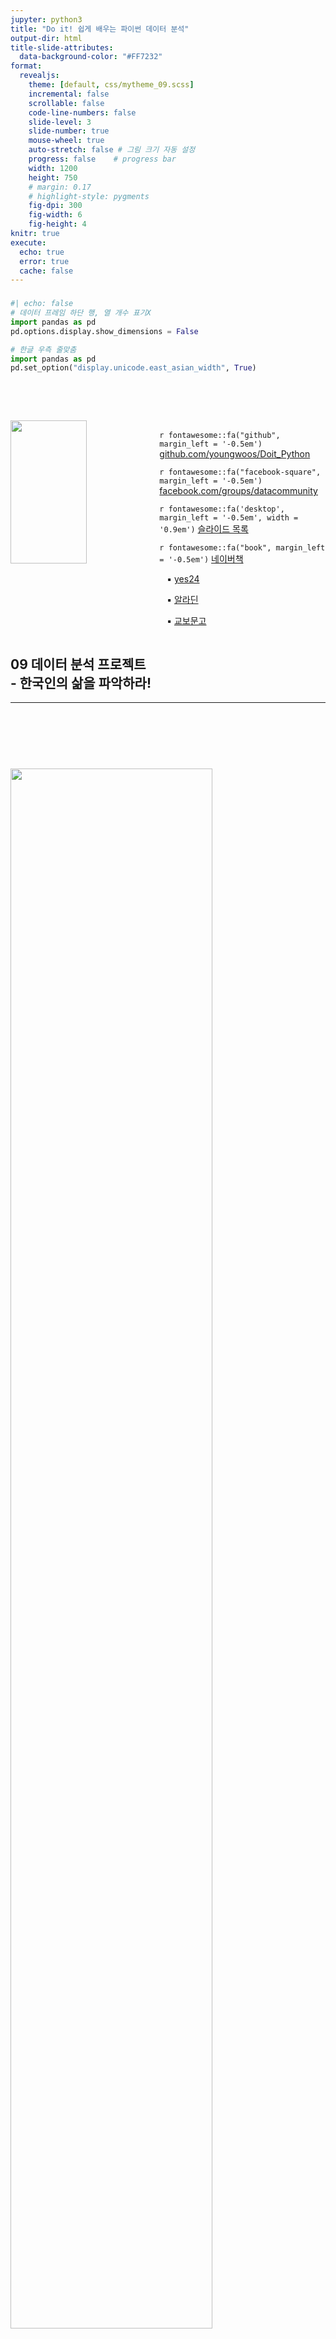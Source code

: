 ```yaml
---
jupyter: python3
title: "Do it! 쉽게 배우는 파이썬 데이터 분석"
output-dir: html
title-slide-attributes:
  data-background-color: "#FF7232"
format:
  revealjs:
    theme: [default, css/mytheme_09.scss]
    incremental: false
    scrollable: false
    code-line-numbers: false
    slide-level: 3
    slide-number: true
    mouse-wheel: true
    auto-stretch: false # 그림 크기 자동 설정
    progress: false    # progress bar
    width: 1200
    height: 750
    # margin: 0.17
    # highlight-style: pygments
    fig-dpi: 300
    fig-width: 6
    fig-height: 4
knitr: true
execute:
  echo: true
  error: true
  cache: false
---
```


### {data-menu-title="Info"}

```python
#| echo: false
# 데이터 프레임 하단 행, 열 개수 표기X
import pandas as pd
pd.options.display.show_dimensions = False

# 한글 우측 줄맞춤
import pandas as pd
pd.set_option("display.unicode.east_asian_width", True)
```

<!-- fa 아이콘 출력 설정 -->
<!-- [{{< fa rocket size=sm >}}]} -->

:::: {.columns}

::: {.column width="45%"}

<br>
<br>

![](img/cover.png){fig-align="center" width="75%"}

:::

<!-- width: 55% -->

::: {.column width="55%"}

<br>
<br>
<br>

`r fontawesome::fa("github", margin_left = '-0.5em')` [github.com/youngwoos/Doit_Python](https://github.com/youngwoos/Doit_Python)

`r fontawesome::fa("facebook-square", margin_left = '-0.5em')` [facebook.com/groups/datacommunity](https://facebook.com/groups/datacommunity)

`r fontawesome::fa('desktop', margin_left = '-0.5em', width = '0.9em')` [ 슬라이드 목록](https://github.com/youngwoos/Doit_Python/blob/main/docs/README.md)

`r fontawesome::fa("book", margin_left = '-0.5em')` [네이버책](https://search.shopping.naver.com/book/catalog/32474211621)

<br-back-10>

&nbsp;&nbsp; ▪ [yes24](http://www.yes24.com/Product/Goods/108947478)

&nbsp;&nbsp; ▪ [알라딘](https://www.aladin.co.kr/shop/wproduct.aspx?ISBN=K162837601)

&nbsp;&nbsp; ▪ [교보문고](http://www.kyobobook.co.kr/product/detailViewKor.laf?ejkGb=KOR&mallGb=KOR&barcode=9791163033493)

:::

::::


::: {background-color="#FF7232" transition="fade"}

## 09 데이터 분석 프로젝트 <br> - 한국인의 삶을 파악하라! {background-color="#FF7232" transition="fade"}
 
:::


---

### {data-menu-title="To do"}

<br>
<br>
<br>
<br>


![](img/09-intro.png){width=80% fig-align="center"}

---

<br>

##### [목차]{.font-jua .larger}


[09-1 '한국복지패널 데이터' 분석 준비하기]{.font-jua}([link](#한국복지패널-데이터-분석-준비하기))
  
[09-2 성별에 따른 월급 차이 - 성별에 따라 월급이 다를까?]{.font-jua}([link](#성별에-따른-월급-차이---성별에-따라-월급이-다를까?))
  
[09-3 나이와 월급의 관계 - 몇 살 때 월급을 가장 많이 받을까?]{.font-jua}([link](#나이와-월급의-관계---몇-살-때-월급을-가장-많이-받을까?))
  
[09-4 연령대에 따른 월급 차이 - 어떤 연령대의 월급이 가장 많을까?]{.font-jua}([link](#연령대에-따른-월급-차이---어떤-연령대의-월급이-가장-많을까?))
  
[09-5 연령대 및 성별 월급 차이 - 성별 월급 차이는 연령대별로 다를까?]{.font-jua}([link](#연령대-및-성별-월급-차이---성별-월급-차이는-연령대별로-다를까?))
  
[09-6 직업별 월급 차이 - 어떤 직업이 월급을 가장 많이 받을까?]{.font-jua}([link](#직업별-월급-차이---어떤-직업이-월급을-가장-많이-받을까?))
  
[09-7 성별 직업 빈도 - 성별로 어떤 직업이 가장 많을까?]{.font-jua}([link](#성별-직업-빈도---성별로-어떤-직업이-가장-많을까?))
  
[09-8 종교 유무에 따른 이혼율 - 종교가 있으면 이혼을 덜 할까?]{.font-jua}([link](#종교-유무에-따른-이혼율---종교가-있으면-이혼을-덜-할까?))
  
[09-9 지역별 연령대 비율 - 어느 지역에 노년층이 많을까?]{.font-jua}([link](#지역별-연령대-비율---어느-지역에-노년층이-많을까?))
  


## 09-1 '한국복지패널 데이터' 분석 준비하기 {background-color="#FFCE32" transition="fade"}

---

#### 한국복지패널 데이터

- 한국보건사회연구원 발간 조사 자료
- 전국 7,000여 가구 선정, 2006년부터 매년 추적 조사한 자료
- 경제활동, 생활실태, 복지욕구 등 천여 개 변수로 구성됨
- 다양한 분야의 연구자, 정책전문가들이 활용함
- 엄밀한 절차로 수집되고 다양한 변수가 있으므로 데이터 분석 연습하기 좋은 재료

---

### 데이터 분석 준비하기

#### 1. 데이터 준비하기

- `Koweps_hpwc14_2019_beta2.sav` 파일을 워킹 디렉터리에 삽입
- 2020년 발간 복지패널 데이터. 6,331가구, 14,418명의 정보를 담고 있음

<br10>

#### 2. 패키지 설치 및 로드하기
    
- `sav`: 통계 분석 소프트웨어 SPSS 전용 파일
- `pyreadstat` 패키지 설치하면 `pandas` 패키지를 이용해 불러올 수 있음

##### (1) 패키지 설치
<br-back-20>

    `pip install pyreadstat`
    
##### (2) 패키지 로드

```python
import pandas as pd
import numpy as np
import seaborn as sns
```

---

#### 3. 데이터 불러오기

```python
# 데이터 불러오기
raw_welfare = pd.read_spss('Koweps_hpwc14_2019_beta2.sav')

# 복사본 만들기 
welfare = raw_welfare.copy()
```

#### 4. 데이터 검토하기

```python
#| eval: false
welfare             # 앞부분, 뒷부분 출력
welfare.shape       # 행, 열 개수 출력
welfare.info()      # 변수 속성 출력
welfare.describe()  # 요약 통계량
```

- 규모가 큰 데이터는 변수명을 쉬운 단어로 바꾸고 분석할 변수를 하나씩 살펴봐야 함

---

#### 5. 변수명 바꾸기

::: {.small-95}

```python
welfare = welfare.rename(columns = {'h14_g3'     : 'sex',            #  성별
                                    'h14_g4'     : 'birth',          #  태어난 연도
                                    'h14_g10'    : 'marriage_type',  #  혼인 상태
                                    'h14_g11'    : 'religion',       #  종교 
                                    'p1402_8aq1' : 'income',         #  월급 
                                    'h14_eco9'   : 'code_job',       #  직업 코드
                                    'h14_reg7'   : 'code_region'})   #  지역 코드
```

:::

- 규모가 큰 조사 자료는 데이터의 특징을 설명해 놓은 코드북(codebook)을 함께 제공함
- 코드북에 코드로 된 변수명과 값의 의미가 설명되어 있음
- 데이터의 특징을 알 수 있고 분석 방향 아이디어를 얻을 수 있음
- `Koweps_Codebook_2019.xlsx` 참고

---

#### 데이터 분석 절차 살펴보기

<br>

:::: {.columns}

::: {.column width="50%"}

##### 1단계 - 변수 검토 및 전처리

- 분석에 활용할 변수 전처리
    - 변수의 특징 파악, 이상치와 결측치 정제
    - 변수의 값을 다루기 편하게 바꾸기

- 분석에 활용할 변수 각각 전처리
    - ex) 성별에 따른 월급 차이: 성별, 월급 각각


##### 2단계 - 변수 간 관계 분석

- 변수 간 관계 분석
  - 데이터 요약 표, 그래프 만들기
  - 분석 결과 해석
  
:::

::: {.column width="50%"}

<br>

![](img/09-process.png)

:::

::::



## 09-2 성별에 따른 월급 차이 <br> - 성별에 따라 월급이 다를까?{background-color="#FFCE32" transition="fade"}

---

### 성별 변수 검토 및 전처리하기

#### 1. 변수 검토하기

```python
welfare['sex'].dtypes  # 변수 타입 출력
```

```python
welfare['sex'].value_counts()  # 빈도 구하기
```

---

#### 2. 전처리하기

```python
# 이상치 확인
welfare['sex'].value_counts()
```

```python
# 이상치 결측 처리
welfare['sex'] = np.where(welfare['sex'] == 9, np.nan, welfare['sex'])

# 결측치 확인
welfare['sex'].isna().sum()
```

---

```python
# 성별 항목 이름 부여
welfare['sex'] = np.where(welfare['sex'] == 1, 'male', 'female')

# 빈도 구하기
welfare['sex'].value_counts()
```

---

```python
# 빈도 막대 그래프 만들기
sns.countplot(data = welfare, x = 'sex')
```

---


### 월급 변수 검토 및 전처리하기

#### 1. 변수 검토하기

```python
welfare['income'].dtypes  # 변수 타입 출력
```

```python
welfare['income'].describe()  # 요약 통계량 구하기
```

---

```python
sns.histplot(data = welfare, x = 'income')  # 히스토그램 만들기
```

---


#### 2. 전처리하기

```python
welfare['income'].describe()  # 이상치 확인
```

```python
welfare['income'].isna().sum()  # 결측치 확인
```

---

::: {.small-95)

```python
# 이상치 결측 처리
welfare['income'] = np.where(welfare['income'] == 9999, np.nan, welfare['income'])

# 결측치 확인
welfare['income'].isna().sum()
```

:::

---


### 성별에 따른 월급 차이 분석하기

#### 1. 성별 월급 평균표 만들기


:::: {.columns .small-95}

::: {.column width="70%"}
```python
#| eval: false
## 성별 월급 평균표 만들기
sex_income = welfare.dropna(subset = ['income']) \
                    .groupby('sex', as_index = False) \
                    .agg(mean_income = ('income', 'mean'))
sex_income
```

:::

::: {.column width="30%"}

```python

# income 결측치 제거
# sex별 분리
# income 평균 구하기
```
:::

::::

<br-back-40>

```python
#| echo: false
sex_income = welfare.dropna(subset = ['income']) \
                    .groupby('sex', as_index = False) \
                    .agg(mean_income = ('income', 'mean'))
sex_income
```

---


#### 2. 그래프 만들기

```python
# 막대 그래프 만들기
sns.barplot(data = sex_income, x = 'sex', y = 'mean_income')
```


## 09-3 나이와 월급의 관계 <br>- 몇 살 때 월급을 가장 많이 받을까?{background-color="#FFCE32" transition="fade"}

---

### 나이 변수 검토 및 전처리하기

#### 1. 변수 검토하기

```python
welfare['birth'].dtypes  # 변수 타입 출력
```

```python
welfare['birth'].describe()  # 요약 통계량 구하기
```

---

```python
sns.histplot(data = welfare, x = 'birth')  # 히스토그램 만들기
```

---

#### 2. 전처리하기

```python
welfare['birth'].describe()  # 이상치 확인
```

```python
welfare['birth'].isna().sum()  # 결측치 확인
```

---

```python
# 이상치 결측 처리
welfare['birth'] = np.where(welfare['birth'] == 9999, np.nan, welfare['birth'])

# 결측치 확인
welfare['birth'].isna().sum()
```

---

#### 3. 파생변수 만들기 - 나이

```python
welfare = welfare.assign(age = 2019 - welfare['birth'] + 1)  # 나이 변수 만들기
welfare['age'].describe()                                    # 요약 통계량 구하기
```

---

```python
sns.histplot(data = welfare, x = 'age')  # 히스토그램 만들기
```

---

### 나이와 월급의 관계 분석하기

#### 1. 나이에 따른 월급 평균표 만들기

:::: {.columns .small-95}

::: {.column width="70%"}
```python
#| eval: false
# 나이별 월급 평균표 만들기
age_income = welfare.dropna(subset = ['income']) \
                    .groupby('age') \
                    .agg(mean_income = ('income', 'mean'))

age_income.head()

```

:::

::: {.column width="30%"}

```python

# income 결측치 제거
# age별 분리
# income 평균 구하기
```
:::

::::

<br-back-40>

```python
#| echo: false
# 나이별 월급 평균표 만들기
age_income = welfare.dropna(subset = ['income']) \
                    .groupby('age') \
                    .agg(mean_income = ('income', 'mean'))

age_income.head()


```

---

#### 2.  그래프 만들기

```python
# 선 그래프 만들기
sns.lineplot(data = age_income, x = 'age', y = 'mean_income')
```


## 09-4 연령대에 따른 월급 차이 <br>- 어떤 연령대의 월급이 가장 많을까?{background-color="#FFCE32" transition="fade"}

---

### 연령대 변수 검토 및 전처리하기

#### 파생변수 만들기 - 연령대

```python
# 나이 변수 살펴보기
welfare['age'].head()
```

---

```python
# 연령대 변수 만들기
welfare = welfare.assign(ageg = np.where(welfare['age'] <  30, 'young',
                                np.where(welfare['age'] <= 59, 'middle', 'old')))

# 빈도 구하기
welfare['ageg'].value_counts()
```

---

```python
# 빈도 막대 그래프 만들기
sns.countplot(data = welfare, x = 'ageg')
```

---

### 연령대에 따른 월급 차이 분석하기

#### 1. 연령대별 월급 평균표 만들기

:::: {.columns .small-90}

::: {.column width="70%"}
```python
#| eval: false
# 연령대별 월급 평균표 만들기
ageg_income = welfare.dropna(subset = ['income']) \
                     .groupby('ageg', as_index = False) \
                     .agg(mean_income = ('income', 'mean'))
ageg_income

```

:::

::: {.column width="30%"}

```python

# income 결측치 제거
# ageg별 분리
# income 평균 구하기
```
:::

::::

<br-back-40>

```python
#| echo: false
# 연령대별 월급 평균표 만들기
ageg_income = welfare.dropna(subset = ['income']) \
                     .groupby('ageg', as_index = False) \
                     .agg(mean_income = ('income', 'mean'))
ageg_income

```


---


#### 2. 그래프 만들기

```python
# 막대 그래프 만들기
sns.barplot(data = ageg_income, x = 'ageg', y = 'mean_income')
```

---

```python
# 막대 정렬하기
sns.barplot(data = ageg_income, x = 'ageg', y = 'mean_income',
            order = ['young', 'middle', 'old'])
```

---


## 09-5 연령대 및 성별 월급 차이 <br>- 성별 월급 차이는 연령대별로 다를까?{background-color="#FFCE32" transition="fade"}

### 연령대 및 성별 월급 차이 분석하기

#### 1. 연령대 및 성별 월급 평균표 만들기

:::: {.columns .small-80}

::: {.column width="70%"}
```python
#| eval: false
# 연령대 및 성별 평균표 만들기
sex_income = welfare.dropna(subset = ['income']) \
                    .groupby(['ageg', 'sex'], as_index = False) \
                    .agg(mean_income = ('income', 'mean'))
sex_income

```

:::

::: {.column width="30%"}

```python

# income 결측치 제거
# ageg 및 sex별 분리
# income 평균 구하기
```
:::

::::

<br-back-40>

```python
#| echo: false
# 연령대 및 성별 평균표 만들기
sex_income = welfare.dropna(subset = ['income']) \
                    .groupby(['ageg', 'sex'], as_index = False) \
                    .agg(mean_income = ('income', 'mean'))
sex_income

```

---

#### 2. 그래프 만들기

```python
# 막대 그래프 만들기
sns.barplot(data = sex_income, x = 'ageg', y = 'mean_income', hue = 'sex',
            order = ['young', 'middle', 'old'])
```

---

### 나이 및 성별 월급 차이 분석하기


:::: {.columns .small-90}

::: {.column width="70%"}
```python
#| eval: false
# 나이 및 성별 월급 평균표 만들기
sex_age = welfare.dropna(subset = ['income']) \
                 .groupby(['age', 'sex'], as_index = False) \
                 .agg(mean_income = ('income', 'mean'))
sex_age.head()

```

:::

::: {.column width="30%"}

```python

# income 결측치 제거
# age 및 sex별 분리
# income 평균 구하기
```
:::

::::

<br-back-40>

```python
#| echo: false
# 나이 및 성별 월급 평균표 만들기
sex_age = welfare.dropna(subset = ['income']) \
                 .groupby(['age', 'sex'], as_index = False) \
                 .agg(mean_income = ('income', 'mean'))
sex_age.head()

```

---

```python
# 선 그래프 만들기
sns.lineplot(data = sex_age, x = 'age', y = 'mean_income', hue = 'sex')
```


## 09-6 직업별 월급 차이 <br>- 어떤 직업이 월급을 가장 많이 받을까?{background-color="#FFCE32" transition="fade"}

### 직업 변수 검토 및 전처리하기

#### 1. 변수 검토하기

```python
welfare['code_job'].dtypes  # 변수 타입 출력
```

```python
welfare['code_job'].value_counts()  # 빈도 구하기
```

---


#### 2. 전처리하기

```python
list_job = pd.read_excel('Koweps_Codebook_2019.xlsx', sheet_name = '직종코드')
list_job.head()
```

```python
list_job.shape  # 행, 열 개수 출력
```

---


```python
# welfare에 list_job 결합하기
welfare = welfare.merge(list_job, how = 'left', on = 'code_job')

# code_job 결측치 제거하고 code_job, job 출력
welfare.dropna(subset = ['code_job'])[['code_job', 'job']].head()
```

---

### 직업별 월급 차이 분석하기

#### 1. 직업별 월급 평균표 만들기

:::: {.columns .small-90}

::: {.column width="70%"}
```python
#| eval: false
# 직업별 월급 평균표 만들기
job_income = welfare.dropna(subset = ['job', 'income']) \
                    .groupby('job', as_index = False) \
                    .agg(mean_income = ('income', 'mean'))
job_income.head()

```

:::

::: {.column width="30%"}

```python

# job, income 결측치 제거
# job별 분리
# income 평균 구하기
```
:::

::::


```python
#| echo: false
# 직업별 월급 평균표 만들기
job_income = welfare.dropna(subset = ['job', 'income']) \
                    .groupby('job', as_index = False) \
                    .agg(mean_income = ('income', 'mean'))
job_income.head()

```


---

#### 3. 그래프 만들기

**(1) 월급이 많은 직업**

```python
# 상위 10위 추출
top10 = job_income.sort_values('mean_income', ascending = False).head(10)
top10
```

---

```python
# 맑은 고딕 폰트 설정
import matplotlib.pyplot as plt
plt.rcParams.update({'font.family' : 'Malgun Gothic'})

# 막대 그래프 만들기
sns.barplot(data = top10, y = 'job', x = 'mean_income')
```

---

**(2) 월급이 적은 직업**

```python
# 하위 10위 추출
bottom10 = job_income.sort_values('mean_income').head(10)
bottom10
```

---

```python
#| eval: false
# 막대 그래프 만들기
sns.barplot(data = bottom10, y = 'job', x = 'mean_income') \
   .set(xlim = [0, 800])
```


<br-back-40>

```python
#| echo: false
# 막대 그래프 만들기
sns.barplot(data = bottom10, y = 'job', x = 'mean_income') \
   .set(xlim = [0, 800]);

plt.show()
```


## 09-7 성별 직업 빈도 <br>- 성별로 어떤 직업이 가장 많을까?{background-color="#FFCE32" transition="fade"}

---

### 성별 직업 빈도 분석하기

#### 1. 성별 직업 빈도표 만들기

:::: {.columns .small-95}

::: {.column width="70%"}
```python
#| eval: false
# 남성 직업 빈도 상위 10개 추출
job_male = welfare.dropna(subset = ['job']) \
                  .query('sex == "male"') \
                  .groupby('job', as_index = False) \
                  .agg(n = ('job', 'count')) \
                  .sort_values('n', ascending = False) \
                  .head(10)
job_male

```

:::

::: {.column width="30%"}

```python

# job 결측치 제거
# male 추출
# job별 분리
# job 빈도 구하기
# 내림차순 정렬
# 상위 10행 추출
```
:::

::::

<br-back-40>

```python
#| echo: false
# 남성 직업 빈도 상위 10개 추출
job_male = welfare.dropna(subset = ['job']) \
                  .query('sex == "male"') \
                  .groupby('job', as_index = False) \
                  .agg(n = ('job', 'count')) \
                  .sort_values('n', ascending = False) \
                  .head(10)
job_male

```

---

### 성별 직업 빈도 분석하기

#### 1. 성별 직업 빈도표 만들기

:::: {.columns .small-95}

::: {.column width="70%"}
```python
#| eval: false
# 여성 직업 빈도 상위 10개 추출
job_female = welfare.dropna(subset = ['job']) \
                    .query('sex == "female"') \
                    .groupby('job', as_index = False) \
                    .agg(n = ('job', 'count')) \
                    .sort_values('n', ascending = False) \
                    .head(10)
job_female

```

:::

::: {.column width="30%"}

```python

# job 결측치 제거
# female 추출
# job별 분리
# job 빈도 구하기
# 내림차순 정렬
# 상위 10행 추출
```
:::

::::

<br-back-40>

```python
#| echo: false
# 여성 직업 빈도 상위 10개 추출
job_female = welfare.dropna(subset = ['job']) \
                    .query('sex == "female"') \
                    .groupby('job', as_index = False) \
                    .agg(n = ('job', 'count')) \
                    .sort_values('n', ascending = False) \
                    .head(10)
job_female

```

---

#### 2. 그래프 만들기

```python
#| eval: false
# 남성 직업 빈도 막대 그래프 만들기
sns.barplot(data = job_male, y = 'job', x = 'n').set(xlim = [0, 500])
```

<br-back-40>

```python
#| echo: false
# 남성 직업 빈도 막대 그래프 만들기
sns.barplot(data = job_male, y = 'job', x = 'n').set(xlim = [0, 500]);
plt.show()
```


---

#### 2. 그래프 만들기

```python
#| eval: false
# 여성 직업 빈도 막대 그래프 만들기
sns.barplot(data = job_female, y = 'job', x = 'n').set(xlim = [0, 500])
```

<br-back-40>


```python
#| echo: false
# 여성 직업 빈도 막대 그래프 만들기
sns.barplot(data = job_female, y = 'job', x = 'n').set(xlim = [0, 500]);
plt.show()
```




## 09-8 종교 유무에 따른 이혼율 <br>- 종교가 있으면 이혼을 덜 할까?{background-color="#FFCE32" transition="fade"}

### 종교 변수 검토 및 전처리하기

#### 1. 변수 검토하기

```python
welfare['religion'].dtypes  # 변수 타입 출력
```

```python
welfare['religion'].value_counts()  # 빈도 구하기
```

---

#### 2. 전처리하기

```python
# 종교 유무 이름 부여
welfare['religion'] = np.where(welfare['religion'] == 1, 'yes', 'no')

# 빈도 구하기
welfare['religion'].value_counts()
```

---

```python
# 막대 그래프 만들기
sns.countplot(data = welfare, x = 'religion')
```

---


### 혼인 상태 변수 검토 및 전처리하기

#### 1. 변수 검토하기

```python
welfare['marriage_type'].dtypes  # 변수 타입 출력
```

```python
welfare['marriage_type'].value_counts()  # 빈도 구하기
```

---


#### 2. 파생변수 만들기 - 이혼 여부

```python
# 이혼 여부 변수 만들기
welfare['marriage'] = np.where(welfare['marriage_type'] == 1, 'marriage',
                      np.where(welfare['marriage_type'] == 3, 'divorce', 'etc'))
```

:::: {.columns .small-90}

::: {.column width="70%"}
```python
#| eval: false
# 이혼 여부별 빈도
n_divorce = welfare.groupby('marriage', as_index = False) \
                   .agg(n = ('marriage', 'count'))
n_divorce

```

:::

::: {.column width="30%"}

```python

# marriage별 분리
# marriage별 빈도 구하기
```
:::

::::

<br-back-40>

```python
#| echo: false
# 이혼 여부별 빈도
n_divorce = welfare.groupby('marriage', as_index = False) \
                   .agg(n = ('marriage', 'count'))
n_divorce

```

---

```python
# 막대 그래프 만들기
sns.barplot(data = n_divorce, x = 'marriage', y = 'n')
```


---

### 종교 유무에 따른 이혼율 분석하기

#### 1. 종교 유무에 따른 이혼율표 만들기


:::: {.columns .small-95}

::: {.column width="70%"}
```python
#| eval: false
rel_div = welfare.query('marriage != "etc"') \
                 .groupby('religion', as_index = False) \
                 ['marriage'] \
                 .value_counts(normalize = True)
rel_div

```

:::

::: {.column width="30%"}

```python
# etc 제외
# religion별 분리
# marriage 추출
# 비율 구하기
```
:::

::::

<br-back-40>

```python
#| echo: false
rel_div = welfare.query('marriage != "etc"') \
                 .groupby('religion', as_index = False) \
                 ['marriage'] \
                 .value_counts(normalize = True)
rel_div

```

---

#### 2. 그래프 만들기

:::: {.columns .small-90}

::: {.column width="75%"}
```python
#| eval: false
rel_div = \
    rel_div.query('marriage == "divorce"') \
           .assign(proportion = rel_div['proportion'] * 100) \
           .round(1)

rel_div

```

:::

::: {.column width="25%"}

```python
# divorce 추출
# 백분율로 바꾸기
# 반올림
```
:::

::::

<br-back-40>

```python
#| echo: false
rel_div = rel_div.query('marriage == "divorce"') \
                 .assign(proportion = rel_div['proportion'] * 100) \
                 .round(1)
rel_div

```

---

```python
# 막대 그래프 만들기
sns.barplot(data = rel_div, x = 'religion', y = 'proportion')
```

---

### 연령대 및 종교 유무에 따른 이혼율 분석하기

#### 1. 연령대별 이혼율표 만들기

:::: {.columns .small-95}

::: {.column width="70%"}
```python
#| eval: false
age_div = welfare.query('marriage != "etc"') \
                 .groupby('ageg', as_index = False) \
                 ['marriage'] \
                 .value_counts(normalize = True)
age_div

```

:::

::: {.column width="30%"}

```python
# etc 제외
# ageg별 분리
# marriage 추출
# 비율 구하기
```
:::

::::

<br-back-40>

```python
#| echo: false
age_div = welfare.query('marriage != "etc"') \
                 .groupby('ageg', as_index = False) \
                 ['marriage'] \
                 .value_counts(normalize = True)
age_div

```



---

:::: {.columns .small-95}

::: {.column width="50%"}
```python
#| eval: false
# 연령대 및 이혼 여부별 빈도
welfare.query('marriage != "etc"') \
       .groupby('ageg', as_index = False) \
       ['marriage'] \
       .value_counts()

```

:::

::: {.column width="40%"}

```python

# etc 제외
# ageg별 분리
# marriage 추출
# 빈도 구하기
```
:::

::::

<br-back-40>

```python
#| echo: false
# 연령대 및 이혼 여부별 빈도
welfare.query('marriage != "etc"') \
       .groupby('ageg', as_index = False) \
       ['marriage'] \
       .value_counts()

```


---

#### 2. 연령대별 이혼율 그래프 만들기


:::: {.columns .small-90}

::: {.column width="72%"}
```python
#| eval: false
age_div = \ 
    age_div.query('ageg != "young" & marriage == "divorce"') \
           .assign(proportion = age_div['proportion'] * 100) \
           .round(1)

age_div

```

:::

::: {.column width="28%"}

```python
# 초년층 제외, 이혼 추출
# 백분율로 바꾸기
# 반올림
```
:::

::::

<br-back-40>

```python
#| echo: false
age_div = age_div.query('ageg != "young" & marriage == "divorce"') \
                 .assign(proportion = age_div['proportion'] * 100) \
                 .round(1)
age_div

```

---


```python
# 막대 그래프 만들기
sns.barplot(data = age_div, x = 'ageg', y = 'proportion')
```

---


#### 3. 연령대 및 종교 유무에 따른 이혼율표 만들기


:::: {.columns .small-90}

::: {.column width="70%"}
```python
#| eval: false
age_rel_div = \
    welfare.query('marriage != "etc" & ageg != "young"') \
           .groupby(['ageg', 'religion'], as_index = False) \
           ['marriage'] \
           .value_counts(normalize = True)

age_rel_div

```

:::

::: {.column width="30%"}

```python
# etc 제외, 초년층 제외
# ageg, religion별 분리
# marriage 추출
# 비율 구하기
```
:::

::::

<br-back-40>

```python
#| echo: false
age_rel_div = welfare.query('marriage != "etc" & ageg != "young"') \
                     .groupby(['ageg', 'religion'], as_index = False) \
                     ['marriage'] \
                     .value_counts(normalize = True)

age_rel_div

```

---

#### 4. 연령대 및 종교 유무에 따른 이혼율 그래프 만들기

:::: {.columns .small-85}

::: {.column width="77%"}
```python
#| eval: false
age_rel_div = \
    age_rel_div.query('marriage == "divorce"') \
               .assign(proportion = age_rel_div['proportion'] * 100) \
               .round(1)

age_rel_div

```

:::

::: {.column width="23%"}

```python
# divorce 추출
# 백분율로 바꾸기
# 반올림
```
:::

::::

<br-back-40>

```python
#| echo: false
age_rel_div = age_rel_div.query('marriage == "divorce"') \
                         .assign(proportion = age_rel_div['proportion'] * 100) \
                         .round(1)

age_rel_div

```


---


```python
# 막대 그래프 만들기
sns.barplot(data = age_rel_div, x = 'ageg', y = 'proportion', hue = 'religion')
```


## 09-9 지역별 연령대 비율 <br>- 어느 지역에 노년층이 많을까?{background-color="#FFCE32" transition="fade"}

---

### 지역 변수 검토 및 전처리하기

#### 1. 변수 검토하기

```python
welfare['code_region'].dtypes  # 변수 타입 출력
```

```python
welfare['code_region'].value_counts()  # 빈도 구하기
```

---


#### 2. 전처리하기

```python
# 지역 코드 목록 만들기
list_region = pd.DataFrame({'code_region' : [1, 2, 3, 4, 5, 6, 7],
                            'region'      : ['서울',
                                             '수도권(인천/경기)',
                                             '부산/경남/울산',
                                             '대구/경북',
                                             '대전/충남',
                                             '강원/충북',
                                             '광주/전남/전북/제주도']})
list_region
```

---


```python
# 지역명 변수 추가
welfare = welfare.merge(list_region, how = 'left', on = 'code_region')
welfare[['code_region', 'region']].head()
```

---


### 지역별 연령대 비율 분석하기

#### 1. 지역별 연령대 비율표 만들기

:::: {.columns .small-90}

::: {.column width="70%"}
```python
#| eval: false
region_ageg = welfare.groupby('region', as_index = False) \
                     ['ageg'] \
                     .value_counts(normalize = True)
region_ageg

```

:::

::: {.column width="30%"}

```python
# region별 분리
# ageg 추출
# 비율 구하기

```
:::

::::

<br-back-40>


```python
#| echo: false
region_ageg = welfare.groupby('region', as_index = False) \
                     ['ageg'] \
                     .value_counts(normalize = True)

region_ageg.head(13)

```

---

#### 2. 그래프 만들기

:::: {.columns .small-85}

::: {.column width="80%"}
```python
#| eval: false
region_ageg = \
    region_ageg.assign(proportion = region_ageg['proportion'] * 100) \
               .round(1)

```

:::

::: {.column width="20%"}

```python

# 백분율로 바꾸기
# 반올림
```
:::

::::

<br-back-40>

```python
#| echo: false
region_ageg = region_ageg.assign(proportion = region_ageg['proportion'] * 100) \
                         .round(1)

```

---

```python
#| eval: false
# 막대 그래프 만들기
sns.barplot(data = region_ageg, y = 'region', x = 'proportion', hue = 'ageg')
```


```python
#| echo: false
# 막대 그래프 만들기
p = sns.barplot(data = region_ageg, y = 'region', x = 'proportion', hue = 'ageg')
plt.tight_layout()  #  여백
plt.show()
```

---

#### 3. 누적 비율 막대 그래프 만들기

##### (1) 피벗하기

```python
# 피벗
pivot_df = \
    region_ageg[['region', 'ageg', 'proportion']].pivot(index   = 'region',
                                                        columns = 'ageg',
                                                        values  = 'proportion')
pivot_df
```

---

##### (2) 그래프 만들기

```python
#| eval: false
# 가로 막대 그래프 만들기
pivot_df.plot.barh(stacked = True)
```


```python
#| echo: false
# 막대 그래프 만들기
p = pivot_df.plot.barh(stacked = True)
plt.tight_layout()  #  여백
plt.show()
```


---

##### (3) 막대 정렬하기

```python
# 노년층 비율 기준 정렬, 변수 순서 바꾸기
reorder_df = pivot_df.sort_values('old')[['young', 'middle', 'old']]
reorder_df
```

---

```python
#| eval: false
# 누적 가로 막대 그래프 만들기
reorder_df.plot.barh(stacked = True)
```


```python
#| echo: false
# 막대 그래프 만들기
p = reorder_df.plot.barh(stacked = True)
plt.tight_layout()  #  여백
plt.show()
```


::: {background-color="#FF7232" transition="fade"}
## 끝
:::

